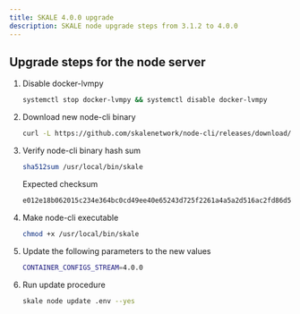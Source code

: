 ```yaml
---
title: SKALE 4.0.0 upgrade
description: SKALE node upgrade steps from 3.1.2 to 4.0.0
---
```



## Upgrade steps for the node server

<Steps>

1. Disable docker-lvmpy
    ```bash 
    systemctl stop docker-lvmpy && systemctl disable docker-lvmpy
    ```

2. Download new node-cli binary

    ```bash
    curl -L https://github.com/skalenetwork/node-cli/releases/download/2.6.2/skale-2.6.2-Linux-x86_64 > /usr/local/bin/skale
    ```

3. Verify node-cli binary hash sum

    ```bash
    sha512sum /usr/local/bin/skale
    ```
    Expected checksum
    ```bash
    e012e18b062015c234e364bc0cd49ee40e65243d725f2261a4a5a2d516ac2fd86d59f3b9104f15f4fbe4045ec3ead018cc7ec159d079001fe9293617602741e4
    ```

4. Make node-cli executable
    ```bash
    chmod +x /usr/local/bin/skale
    ```

5. Update the following parameters to the new values

    ```bash
    CONTAINER_CONFIGS_STREAM=4.0.0
    ```


6. Run update procedure
    ```bash
    skale node update .env --yes
    ```

</Steps>
